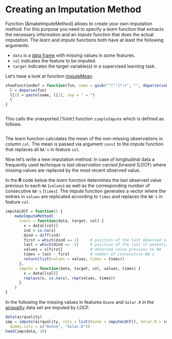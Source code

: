 # Creating an Imputation Method

Function [&makeImputeMethod] allows to create your own imputation method.
For this purpose you need to specify a *learn* function that extracts the necessary
information and an *impute* function that does the actual imputation.
The *learn* and *impute* functions both have at least the following arguments:

* ``data`` is a [data frame](&base::data.frame) with missing values in some features.
* ``col`` indicates the feature to be imputed.
* ``target`` indicates the target variable(s) in a supervised learning task.

Let's have a look at function [imputeMean](&imputations).

```r
showFunctionDef = function(fun, name = gsub("^[^:]*:+", "", deparse(substitute(fun)))) {
  l = deparse(fun)
  l[1] = paste(name, l[1], sep = " = ")
  l
}
```
```r
```

This calls the unexported [%mlr] function `simpleImpute` which is defined as follows.

```r
```

The *learn* function calculates the mean of the non-missing observations in column ``col``.
The mean is passed via argument ``const`` to the *impute* function that replaces all ``NA's``
in feature ``col``.


Now let's write a new imputation method: 
In case of longitudinal data a frequently used technique is *last observation
carried forward* (LOCF) where missing values are replaced by the most recent observed value.

In the **R** code below the *learn* function determines the last observed value previous to each ``NA`` (``values``)
as well as the corresponding number of consecutive ``NA's`` (``times``).
The *impute* function generates a vector where the entries in ``values`` are replicated
according to ``times`` and replaces the ``NA's`` in feature ``col``.

```r
imputeLOCF = function() {
	makeImputeMethod(
	  learn = function(data, target, col) {
	    x = data[[col]]
	    ind = is.na(x)
	    dind = diff(ind)
	    first = which(dind == 1)     # position of the last observed value previous to NA
	    last = which(dind == -1)     # position of the last of potentially several consecutive NA's
	    values = x[first]            # observed value previous to NA
	    times = last - first         # number of consecutive NA's
	    return(list(values = values, times = times))
	  },
	  impute = function(data, target, col, values, times) {
	    x = data[[col]]
	    replace(x, is.na(x), rep(values, times))
	  }
	)
}
```

In the following the missing values in features ``Ozone`` and ``Solar.R`` in the [airquality](&datasets::airquality) data set
are imputed by LOCF.

```r
data(airquality)
imp = impute(airquality, cols = list(Ozone = imputeLOCF(), Solar.R = imputeLOCF()),
  dummy.cols = c("Ozone", "Solar.R"))
head(imp$data, 10)
```
